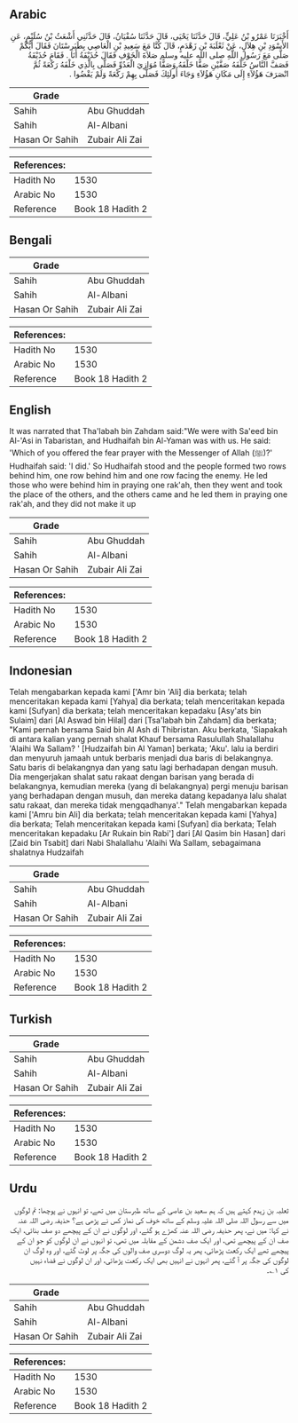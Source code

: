 ## Arabic


<div dir="rtl" lang="ar" style={{fontSize:'larger',backgroundColor:'#f8f9fa',padding:20}}>
أَخْبَرَنَا عَمْرُو بْنُ عَلِيٍّ، قَالَ حَدَّثَنَا يَحْيَى، قَالَ حَدَّثَنَا سُفْيَانُ، قَالَ حَدَّثَنِي أَشْعَثُ بْنُ سُلَيْمٍ، عَنِ الأَسْوَدِ بْنِ هِلاَلٍ، عَنْ ثَعْلَبَةَ بْنِ زَهْدَمٍ، قَالَ كُنَّا مَعَ سَعِيدِ بْنِ الْعَاصِي بِطَبَرِسْتَانَ فَقَالَ أَيُّكُمْ صَلَّى مَعَ رَسُولِ اللَّهِ صلى الله عليه وسلم صَلاَةَ الْخَوْفِ فَقَالَ حُذَيْفَةُ أَنَا ‏.‏ فَقَامَ حُذَيْفَةُ فَصَفَّ النَّاسُ خَلْفَهُ صَفَّيْنِ صَفًّا خَلْفَهُ وَصَفًّا مُوَازِيَ الْعَدُوِّ فَصَلَّى بِالَّذِي خَلْفَهُ رَكْعَةً ثُمَّ انْصَرَفَ هَؤُلاَءِ إِلَى مَكَانِ هَؤُلاَءِ وَجَاءَ أُولَئِكَ فَصَلَّى بِهِمْ رَكْعَةً وَلَمْ يَقْضُوا ‏.‏
</div>
<div style={{backgroundColor:'#f8f9fa',padding:20, marginBottom: 10}}><table> <thead> <tr> <th>Grade</th> <th></th> </tr> </thead> <tbody> <tr><td>Sahih</td><td>Abu Ghuddah</td></tr><tr><td>Sahih</td><td>Al-Albani</td></tr><tr><td>Hasan Or Sahih</td><td>Zubair Ali Zai</td></tr></tbody></table><table> <thead> <tr> <th>References:</th> <th></th> </tr> </thead> <tbody><tr><td>Hadith No</td><td>1530</td></tr><tr><td>Arabic No</td><td>1530</td></tr><tr><td>Reference</td><td>Book 18 Hadith 2</td></tr></tbody></table></div>

## Bengali


<div dir="ltr" lang="bn" style={{fontSize:'larger',backgroundColor:'#f8f9fa',padding:20}}>

</div>
<div style={{backgroundColor:'#f8f9fa',padding:20, marginBottom: 10}}><table> <thead> <tr> <th>Grade</th> <th></th> </tr> </thead> <tbody> <tr><td>Sahih</td><td>Abu Ghuddah</td></tr><tr><td>Sahih</td><td>Al-Albani</td></tr><tr><td>Hasan Or Sahih</td><td>Zubair Ali Zai</td></tr></tbody></table><table> <thead> <tr> <th>References:</th> <th></th> </tr> </thead> <tbody><tr><td>Hadith No</td><td>1530</td></tr><tr><td>Arabic No</td><td>1530</td></tr><tr><td>Reference</td><td>Book 18 Hadith 2</td></tr></tbody></table></div>

## English


<div dir="ltr" lang="en" style={{fontSize:'larger',backgroundColor:'#f8f9fa',padding:20}}>
It was narrated that Tha'labah bin Zahdam said:"We were with Sa'eed bin Al-'Asi in Tabaristan, and Hudhaifah bin Al-Yaman was with us. He said: 'Which of you offered the fear prayer with the Messenger of Allah (ﷺ)?' Hudhaifah said: 'I did.' So Hudhaifah stood and the people formed two rows behind him, one row behind him and one row facing the enemy. He led those who were behind him in praying one rak'ah, then they went and took the place of the others, and the others came and he led them in praying one rak'ah, and they did not make it up
</div>
<div style={{backgroundColor:'#f8f9fa',padding:20, marginBottom: 10}}><table> <thead> <tr> <th>Grade</th> <th></th> </tr> </thead> <tbody> <tr><td>Sahih</td><td>Abu Ghuddah</td></tr><tr><td>Sahih</td><td>Al-Albani</td></tr><tr><td>Hasan Or Sahih</td><td>Zubair Ali Zai</td></tr></tbody></table><table> <thead> <tr> <th>References:</th> <th></th> </tr> </thead> <tbody><tr><td>Hadith No</td><td>1530</td></tr><tr><td>Arabic No</td><td>1530</td></tr><tr><td>Reference</td><td>Book 18 Hadith 2</td></tr></tbody></table></div>

## Indonesian


<div dir="ltr" lang="id" style={{fontSize:'larger',backgroundColor:'#f8f9fa',padding:20}}>
Telah mengabarkan kepada kami ['Amr bin 'Ali] dia berkata; telah menceritakan kepada kami [Yahya] dia berkata; telah menceritakan kepada kami [Sufyan] dia berkata; telah menceritakan kepadaku [Asy'ats bin Sulaim] dari [Al Aswad bin Hilal] dari [Tsa'labah bin Zahdam] dia berkata; "Kami pernah bersama Said bin Al Ash di Thibristan. Aku berkata, 'Siapakah di antara kalian yang pernah shalat Khauf bersama Rasulullah Shalallahu 'Alaihi Wa Sallam? ' [Hudzaifah bin Al Yaman] berkata; 'Aku'. lalu ia berdiri dan menyuruh jamaah untuk berbaris menjadi dua baris di belakangnya. Satu baris di belakangnya dan yang satu lagi berhadapan dengan musuh. Dia mengerjakan shalat satu rakaat dengan barisan yang berada di belakangnya, kemudian mereka (yang di belakangnya) pergi menuju barisan yang berhadapan dengan musuh, dan mereka datang kepadanya lalu shalat satu rakaat, dan mereka tidak mengqadhanya'." Telah mengabarkan kepada kami ['Amru bin Ali] dia berkata; telah menceritakan kepada kami [Yahya] dia berkata; Telah menceritakan kepada kami [Sufyan] dia berkata; Telah menceritakan kepadaku [Ar Rukain bin Rabi'] dari [Al Qasim bin Hasan] dari [Zaid bin Tsabit] dari Nabi Shalallahu 'Alaihi Wa Sallam, sebagaimana shalatnya Hudzaifah
</div>
<div style={{backgroundColor:'#f8f9fa',padding:20, marginBottom: 10}}><table> <thead> <tr> <th>Grade</th> <th></th> </tr> </thead> <tbody> <tr><td>Sahih</td><td>Abu Ghuddah</td></tr><tr><td>Sahih</td><td>Al-Albani</td></tr><tr><td>Hasan Or Sahih</td><td>Zubair Ali Zai</td></tr></tbody></table><table> <thead> <tr> <th>References:</th> <th></th> </tr> </thead> <tbody><tr><td>Hadith No</td><td>1530</td></tr><tr><td>Arabic No</td><td>1530</td></tr><tr><td>Reference</td><td>Book 18 Hadith 2</td></tr></tbody></table></div>

## Turkish


<div dir="ltr" lang="tr" style={{fontSize:'larger',backgroundColor:'#f8f9fa',padding:20}}>

</div>
<div style={{backgroundColor:'#f8f9fa',padding:20, marginBottom: 10}}><table> <thead> <tr> <th>Grade</th> <th></th> </tr> </thead> <tbody> <tr><td>Sahih</td><td>Abu Ghuddah</td></tr><tr><td>Sahih</td><td>Al-Albani</td></tr><tr><td>Hasan Or Sahih</td><td>Zubair Ali Zai</td></tr></tbody></table><table> <thead> <tr> <th>References:</th> <th></th> </tr> </thead> <tbody><tr><td>Hadith No</td><td>1530</td></tr><tr><td>Arabic No</td><td>1530</td></tr><tr><td>Reference</td><td>Book 18 Hadith 2</td></tr></tbody></table></div>

## Urdu


<div dir="rtl" lang="ur" style={{fontSize:'larger',backgroundColor:'#f8f9fa',padding:20}}>
ثعلبہ بن زہدم کہتے ہیں کہ ہم سعید بن عاصی کے ساتھ طبرستان میں تھے، تو انہوں نے پوچھا: تم لوگوں میں سے رسول اللہ صلی اللہ علیہ وسلم کے ساتھ خوف کی نماز کس نے پڑھی ہے؟ حذیفہ رضی اللہ عنہ نے کہا: میں نے، پھر حذیفہ رضی اللہ عنہ کھڑے ہو گئے، اور لوگوں نے ان کے پیچھے دو صف بنائی، ایک صف ان کے پیچھے تھی، اور ایک صف دشمن کے مقابلہ میں تھی، تو انہوں نے ان لوگوں کو جو ان کے پیچھے تھے ایک رکعت پڑھائی، پھر یہ لوگ دوسری صف والوں کی جگہ پر لوٹ گئے، اور وہ لوگ ان لوگوں کی جگہ پر آ گئے، پھر انہوں نے انہیں بھی ایک رکعت پڑھائی، اور ان لوگوں نے قضاء نہیں کی ۱؎۔
</div>
<div style={{backgroundColor:'#f8f9fa',padding:20, marginBottom: 10}}><table> <thead> <tr> <th>Grade</th> <th></th> </tr> </thead> <tbody> <tr><td>Sahih</td><td>Abu Ghuddah</td></tr><tr><td>Sahih</td><td>Al-Albani</td></tr><tr><td>Hasan Or Sahih</td><td>Zubair Ali Zai</td></tr></tbody></table><table> <thead> <tr> <th>References:</th> <th></th> </tr> </thead> <tbody><tr><td>Hadith No</td><td>1530</td></tr><tr><td>Arabic No</td><td>1530</td></tr><tr><td>Reference</td><td>Book 18 Hadith 2</td></tr></tbody></table></div>